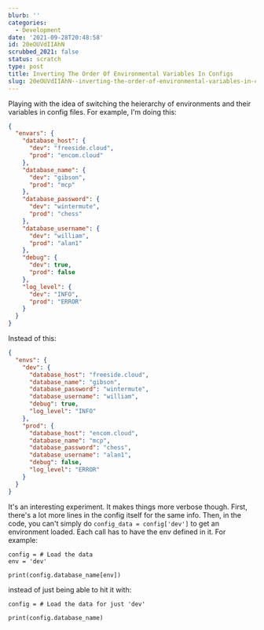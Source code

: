 ```yaml
---
blurb: ''
categories:
  - Development
date: '2021-09-28T20:48:58'
id: 20eOUVdIIAhN
scrubbed_2021: false
status: scratch
type: post
title: Inverting The Order Of Environmental Variables In Configs
slug: 20eOUVdIIAhN--inverting-the-order-of-environmental-variables-in-configs
---
```


Playing with the idea of switching the heierarchy of environments and their variables in config files. For example, I'm doing this:

```json
{
  "envars": {
    "database_host": {
      "dev": "freeside.cloud",
      "prod": "encom.cloud"
    },
    "database_name": {
      "dev": "gibson",
      "prod": "mcp"
    },
    "database_password": {
      "dev": "wintermute",
      "prod": "chess"
    },
    "database_username": {
      "dev": "william",
      "prod": "alan1"
    },
    "debug": {
      "dev": true,
      "prod": false
    },
    "log_level": {
      "dev": "INFO",
      "prod": "ERROR"
    }
  }
}
```

Instead of this:

```json
{
  "envs": {
    "dev": {
      "database_host": "freeside.cloud",
      "database_name": "gibson",
      "database_password": "wintermute",
      "database_username": "william",
      "debug": true,
      "log_level": "INFO"
    },
    "prod": {
      "database_host": "encom.cloud",
      "database_name": "mcp",
      "database_password": "chess",
      "database_username": "alan1",
      "debug": false,
      "log_level": "ERROR"
    }
  }
}
```

It's an interesting experiment. It makes things more verbose though. First, there's a lot more lines in the config itself for the same info. Then, in the code, you can't simply do `config_data = config['dev']` to get an environment loaded. Each call has to have the env defined in it. For example:

```python3
config = # Load the data
env = 'dev'

print(config.database_name[env])
```

instead of just being able to hit it with:

```python3
config = # Load the data for just 'dev'

print(config.database_name)
```
